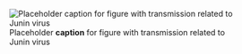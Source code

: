 ![Placeholder __caption__ for figure with transmission related to Junin virus](/img/placeholder.jpg)